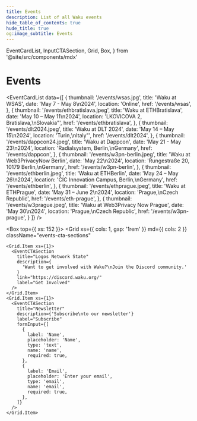 ```yaml
---
title: Events
description: List of all Waku events
hide_table_of_contents: true
hude_title: true
og:image_subtitle: Events
---
```


  EventCardList,
  InputCTASection,
  Grid,
  Box,
} from '@site/src/components/mdx'

# Events

<head>
  <body className="events event-details no-breadcrumbs" />
</head>

<EventCardList
  data={[
      {
      thumbnail: '/events/wsas.jpg',
      title: 'Waku at WSAS',
      date: 'May 7 - May 8\n2024',
      location: 'Online',
      href: '/events/wsas',
    },
        {
      thumbnail: '/events/ethbratislava.jpeg',
      title: 'Waku at ETHBratislava',
      date: 'May 10 – May 11\n2024',
      location: 'LKOVICOVA 2, Bratislava,\nSlovakia"',
      href: '/events/ethbratislava',
    },
    {
      thumbnail: '/events/dlt2024.jpeg',
      title: 'Waku at DLT 2024',
      date: 'May 14 – May 15\n2024',
      location: 'Turin,\nItaly"',
      href: '/events/dlt2024',
    },
    {
      thumbnail: '/events/dappcon24.jpeg',
      title: 'Waku at Dappcon',
      date: 'May 21 - May 23\n2024',
      location: 'Radialsystem, Berlin,\nGermany',
      href: '/events/dappcon',
    },
    {
      thumbnail: '/events/w3pn-berlin.jpeg',
      title: 'Waku at Web3PrivacyNow Berlin',
      date: 'May 22\n2024',
      location: 'Rungestraße 20, 10179 Berlin,\nGermany',
      href: '/events/w3pn-berlin',
    },
    {
      thumbnail: '/events/ethberlin.jpeg',
      title: 'Waku at ETHBerlin',
      date: 'May 24 – May 26\n2024',
      location: 'CIC Innovation Campus, Berlin,\nGermany',
      href: '/events/ethberlin',
    },
    {
      thumbnail: '/events/ethprague.jpeg',
      title: 'Waku at ETHPrague',
      date: 'May 31 – June 2\n2024',
      location: 'Prague,\nCzech Republic',
      href: '/events/eth-prague',
    },
    {
      thumbnail: '/events/w3prague.jpeg',
      title: 'Waku at Web3Privacy Now Prague',
      date: 'May 30\n2024',
      location: 'Prague,\nCzech Republic',
      href: '/events/w3pn-prague',
    }
  ]}
/>


<Box top={{ xs: 152 }}>
  <Grid
    xs={{ cols: 1, gap: '1rem' }}
    md={{ cols: 2 }}
    className="events-cta-sections"
  >
    <Grid.Item xs={1}>
      <EventCTASection
        title="Logos Network State"
        description={
          'Want to get involved with Waku?\nJoin the Discord community.'
        }
        link="https://discord.waku.org/"
        label="Get Involved"
      />
    </Grid.Item>
    <Grid.Item xs={1}>
      <EventCTASection
        title="Newsletter"
        description={'Subscribe\nto our newsletter'}
        label="Subscribe"
        formInput={[
          {
            label: 'Name',
            placeholder: 'Name',
            type: 'text',
            name: 'name',
            required: true,
          },
          {
            label: 'Email',
            placeholder: 'Enter your email',
            type: 'email',
            name: 'email',
            required: true,
          },
        ]}
      />
    </Grid.Item>
  </Grid>
</Box>
